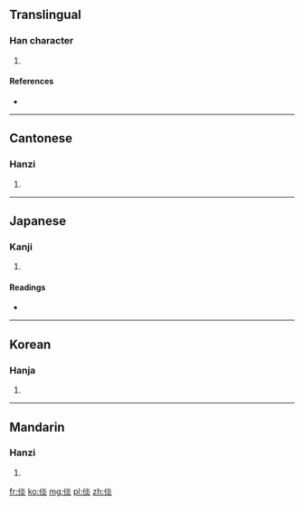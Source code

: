 ==Translingual==

===Han character===
{{Han char|rn=9|rad=人|as=08|sn=10|four=2928<sub>9</sub>|canj=人火火 (OFF)|ids=⿰[[亻]][[炎]]}}

# {{defn|Han|sort=人08}}

====References====
* {{Han ref|kx=0107.280|dkj=00768|dj=0229.080|hdz=10184.010|uh=5013|ud=20499|bh=D0CB|bd=53451}}

----

==Cantonese==

===Hanzi===
{{yue-hanzi|jyut=|y=taam4}}

# {{defn|lang=yue|sort=人08}}

----

==Japanese==

===Kanji===
{{ja-kanji|grade=|rs=人08}}

# {{defn|lang=ja|sort=人08}}

====Readings====
* {{ja-readings|on=[[たん]] (tan), [[だん]] (dan)|kun=[[やすい]] (yasui), [[しずか]] (shizuka)}}

----

==Korean==

===Hanja===
{{ko-hanja|hangeul=담|rv=dam|mr=tam}}

# {{defn|lang=ko|sort=人08}}

----

==Mandarin==

===Hanzi===
{{cmn-hanzi|pin=[[juè]] ([[jue4]]), [[tán]] ([[tan2]])|wg=chüeh<sup>4</sup>, t'an<sup>2</sup>}}

# {{defn|lang=cmn|sort=人08}}

[[fr:倓]]
[[ko:倓]]
[[mg:倓]]
[[pl:倓]]
[[zh:倓]]